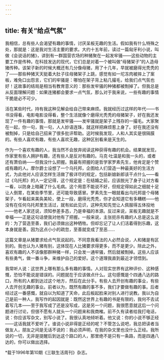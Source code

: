 ```yaml
---
---
---
```

title: 有关“给点气氛”
---

我相信，总有些人会渴望有趣的事情，讨厌呆板无趣的生活。假如我有什么特殊之处，那就是：这是我对生活主要的要求。大约十五年前，读过一篇匈牙利小说，叫做《会说话的猪》，讲到有一群国营农场的种猪聚在一起发牢骚——这些动物的主要工作是传种。在科技发达的现代，它们总是对着一个被叫做“母猪架子”的人造母猪传种。该架子新的时候大概还有几分像母猪，用了十几年，早就被磨得光秃秃的了——那些种猪天天挺着大肚子往母猪架子上跳，感觉有如一坨冻肉被摔上了案板，难免口出怨言，它们的牢骚是：哪怕在架子背上粘几撮毛，给我们点气氛也好！这故事的结局是相当有教育意义的：那些发牢骚的种猪都被劁掉了。但我总是从反面理解问题：如果连猪都会要求一点气氛，那么对于我来说，一些有趣的事情干脆是必不可少。

活在某些时代，持有我这种见解会给自己带来麻烦。我就经历过这样的年代——书书没得看，电影电影没得看，整个生活就像个磨得光秃秃的母猪架子，好在我还发现了一件有趣的事情，那就是发牢骚——发牢骚就是架子上残存的一撮毛。大家聚在一起，你一句，我一句，人人妙语连珠，就这样把麻烦惹上身了。好在我还没有被劁掉，只是给自己招来了很多批评帮助。这时候我发现，人和人其实是很隔膜的。有些人喜欢有趣，有些人喜欢无趣，这种区别看来是天生的。

作为一个喜欢有趣的人，我当然不会放弃阅读这种获得有趣的机会。结果就发现，作家里有些人拥护有趣，还有些人是反对有趣的。马克·吐温是和我一头的，或者还有萧伯纳——但我没什么把握。我最有把握的是哲学家罗素先生，他肯定是个赞成有趣的人。摩尔爵士设想了一个乌托邦，企图给人们营造一种最美好的生活方式，为此他对人应该怎样生活做了极详尽的规定，包括新娘新郎该干点什么——看过《乌托邦》的人一定记得，这个规定是：在结婚之前，应该脱光了身子让对方看一看，以防身上暗藏了什么毛病。这个用意不能说不好，但规定得如此之细就十足让人倒胃，在某些季节里，还可能导致感冒。罗素先生一眼就看出乌托邦是个母猪架子，乍看起来美奂美轮，使上一段，磨得光秃秃，你才会知道它有多糟糕——他没有在任何乌托邦里生活过，就有如此见识，这种先知先觉让人佩服得五体投地——他老人家还说，须知参差多态，乃是幸福的本源。反过来说，呆板无趣就是不幸福——正是这句话使我对他有了把握。一般来说，主张扼杀有趣的人总是这么说的：为了营造至善，我们必须做出这种牺牲。但却忘记了让人们活着得到乐趣，这本身就是善。因为这点小小的疏忽，至善就变成了至恶……

这篇文章是从猪要求给点气氛说起的。不同意我看法的人必然会说，人和猪是有区别的。我也认为人猪有别，这体现在人比猪要求得更多，而不是更少。除此之外，喜欢有趣的人不该像那群种猪一样，只会发一通牢骚，然后就被劁掉。这些人应该有些勇气，做一番斗争，来维护自己的爱好。这个道理我直到最近才领悟到。

我常听人说：这世界上哪有那么多有趣的事情。人对现实世界有这种评价、这种感慨，恐怕不能说是错误的。问题就在于应该做点什么。这句感慨是个四通八达的路口，所有的人都到达过这个地方，然后在此分手。有些人去开创有趣的事业，有些人去开创无趣的事业。前者以为，既然有趣的事不多，我们才要做有趣的事。后者经过这一番感慨，就自以为知道了天命，此后板起脸来对别人进行说教。我以为自己是前一种人，我写作的起因就是：既然这世界上有趣的书是有限的，我何不去试着写几本——至于我写成了还是没写成，这是另一个问题，我很愿意就这后一个问题进行讨论，但很不愿有人就头一个问题来和我商榷。前不久有读者给我打电话，说：你应该写杂文，别写小说了。我很认真地倾听着。他又说：你的小说不够正经——这话我就不爱听了。谁说小说非得是正经的呢？不管怎么说吧，我总把读者当做友人，朋友之间是无话不说的：我必须声明，在我的杂文里也没什么正经。我所说的一切，无非是提醒后到达这个路口的人，那里绝不是只有一条路，而是四通八达的，你可以做出选择。

*载于1996年第10期《三联生活周刊》杂志。